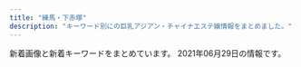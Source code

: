 ```yaml
---
title: "練馬・下赤塚"
description: "キーワード別にの巨乳アジアン・チャイナエステ嬢情報をまとめました。"
---
```


新着画像と新着キーワードをまとめています。
2021年06月29日の情報です。

<DmmAffiliateIns />
<KeywordTable
  shops={
    [
    {
        "keywords": {
            "E": 2,
            "85": 2,
            "C": 12,
            "87": 2
        },
        "station": "\u8981\u753a\u99c55\u756a\u51fa\u53e3",
        "url": "http://pakira-massage.work/",
        "img_links": [
            "http://pakira-massage.work/i/img/r2.jpg",
            "http://pakira-massage.work/img/st2.jpg",
            "http://pakira-massage.work/img/nos.jpg",
            "http://pakira-massage.work/i/img/r3.jpg",
            "http://pakira-massage.work/img/s2.jpg",
            "http://pakira-massage.work/img/sta23.jpg",
            "http://pakira-massage.work/i/img/r4.jpg",
            "http://pakira-massage.work/i/img/sta2.jpg",
            "http://pakira-massage.work/img/campian.jpg",
            "http://pakira-massage.work/img/botton.jpg",
            "http://pakira-massage.work/img/s23.jpg",
            "http://pakira-massage.work/img/sta1.jpg",
            "http://pakira-massage.work/img/st1.jpg",
            "http://pakira-massage.work/img/head.jpg",
            "http://pakira-massage.work/i/img/r1.jpg",
            "http://pakira-massage.work/i/img/sta1.jpg",
            "http://pakira-massage.work/i/img/r6.jpg",
            "http://pakira-massage.work/img/s1.jpg",
            "http://pakira-massage.work/i/img/r5.jpg",
            "http://pakira-massage.work/img/sta2.jpg",
            "http://pakira-massage.work/img/mobile-1.png",
            "http://pakira-massage.work/i/img/st1.jpg",
            "http://pakira-massage.work/img/st23.jpg",
            "http://pakira-massage.work/i/img/sta23.jpg"
        ],
        "name": "\u30d1\u30ad\u30e9"
    },
    {
        "img_links": [
            "http://www.relaxes.info/images/s1.png",
            "http://www.relaxes.info/images/ttl_staff.png",
            "http://www.relaxes.info/images/t2.png",
            "http://www.relaxes.info/up/uploads/20210625010322na.jpg",
            "http://www.relaxes.info/images/price.jpg",
            "http://www.relaxes.info/up/uploads/2017071800271212.jpg",
            "http://www.relaxes.info/images/t1.png",
            "http://www.relaxes.info/images/ttl_price.png",
            "http://www.relaxes.info/up/uploads/20180315212810me.jpg",
            "http://www.relaxes.info/images/ttl_qj.png",
            "http://www.relaxes.info/images/info.jpg",
            "http://www.relaxes.info/images/header_bg.png",
            "http://www.relaxes.info/images/rec.png"
        ],
        "station": "\u4e0a\u677f\u6a4b\u99c5\u5317\u53e3",
        "url": "http://www.relaxes.info/",
        "name": "\u8776",
        "keywords": {}
    },
    {
        "station": "\u4e2d\u6751\u6a4b\u99c5\u5357\u53e3",
        "img_links": [
            "http://www.es-yas.click/images/ac1.png",
            "http://www.es-yas.click/images/sirase.jpg",
            "http://www.es-yas.click/img/rina1.jpg",
            "http://www.es-yas.click/images/head.jpg",
            "http://www.es-yas.click/images/info.png",
            "http://www.es-yas.click/img/riri1.jpg",
            "http://www.es-yas.click/images/newface.png",
            "http://www.es-yas.click/images/mobile.jpg",
            "http://www.es-yas.click/images/staff_t.jpg",
            "http://www.es-yas.click/images/2.jpg",
            "http://www.es-yas.click/images/tel.jpg",
            "http://www.es-yas.click/images/sys2.png",
            "http://www.es-yas.click/images/interior_t.jpg",
            "http://www.es-yas.click/images/sys1.png",
            "http://www.es-yas.click/images/int1.png",
            "http://www.es-yas.click/images/4.jpg",
            "http://www.es-yas.click/img/sayuri1.jpg",
            "http://www.es-yas.click/images/3.jpg",
            "http://www.es-yas.click/images/int2.png",
            "http://www.es-yas.click/images/s1.png",
            "http://www.es-yas.click/images/news.jpg"
        ],
        "keywords": {},
        "name": "\u30b9\u30a6\u30a3\u30fc\u30c8",
        "url": "http://www.es-yas.click/"
    },
    {
        "img_links": [
            "http://siesta.ests.jp/photos/sites/39/2021/05/2021052911060320.jpg",
            "http://siesta.ests.jp/photos/sites/39/2021/05/2021052911060393.jpg",
            "http://siesta.ests.jp/images/mobile.jpg",
            "http://siesta.ests.jp/images/acc2.jpg",
            "http://siesta.ests.jp/photos/sites/39/2021/04/2021042011331872.jpg",
            "http://siesta.ests.jp/images/info.jpg",
            "http://siesta.ests.jp/images/s-staff.jpg",
            "http://siesta.ests.jp/images/acc1.jpg",
            "http://siesta.ests.jp/images/acc4.jpg",
            "http://siesta.ests.jp/images/s-recriut.jpg",
            "http://siesta.ests.jp/images/acc3.jpg",
            "http://siesta.ests.jp/photos/sites/39/2021/05/202105291106012.jpg",
            "http://siesta.ests.jp/photos/sites/39/2021/05/2021052911060142.jpg",
            "http://siesta.ests.jp/images/news.jpg",
            "http://siesta.ests.jp/images/pick.jpg",
            "http://siesta.ests.jp/images/top.png",
            "http://siesta.ests.jp/images/mobile1.jpg"
        ],
        "name": "\u30b7\u30a8\u30b9\u30bf",
        "url": "http://siesta.ests.jp/",
        "station": "\u5927\u6cc9\u5b66\u5712\u99c5\u5317\u53e3",
        "keywords": {
            "83": 12,
            "87": 6,
            "85": 6,
            "D": 24,
            "88": 6
        }
    },
    {
        "name": "\u3064\u307c\u307f",
        "url": "https://salasa.tokyo/",
        "station": "\u7df4\u99ac\u99c5\u897f\u53e3",
        "img_links": [
            "https://salasa.tokyo/wp-content/themes/este/img/1.jpg",
            "https://salasa.tokyo/wp-content/themes/este/img/top-img01b.png",
            "https://salasa.tokyo/wp-content/uploads/2021/06/786251salasa.jpg",
            "https://salasa.tokyo/wp-content/themes/este/img/top-img021.png",
            "https://salasa.tokyo/wp-content/uploads/2021/04/s187alasa.jpg",
            "https://salasa.tokyo/wp-content/themes/este/img/top-img05.png",
            "https://salasa.tokyo/wp-content/themes/este/img/4.jpg",
            "https://salasa.tokyo/wp-content/themes/este/img/2.jpg",
            "https://salasa.tokyo/wp-content/uploads/2021/06/78615salasa.jpg",
            "https://salasa.tokyo/wp-content/themes/este/img/top-img01.png",
            "https://salasa.tokyo/wp-content/themes/este/img/top-img02.png",
            "https://salasa.tokyo/wp-content/themes/este/img/3.jpg",
            "https://salasa.tokyo/wp-content/uploads/2020/04/3121salasa.jpg",
            "https://salasa.tokyo/wp-content/themes/este/img/top-img01a.png",
            "https://salasa.tokyo/wp-content/uploads/2020/02/11salasa.jpg",
            "https://salasa.tokyo/wp-content/themes/este/img/top-img04.png",
            "https://salasa.tokyo/wp-content/uploads/2020/02/41salasa.jpg",
            "https://salasa.tokyo/wp-content/uploads/2020/04/2311121salasa.jpg",
            "https://salasa.tokyo/wp-content/uploads/2020/02/1salasa.jpg",
            "https://salasa.tokyo/wp-content/themes/este/img/tel_footer.png",
            "https://salasa.tokyo/wp-content/themes/este/img/call.png",
            "https://salasa.tokyo/wp-content/uploads/2020/02/21salasa.jpg",
            "https://salasa.tokyo/wp-content/themes/este/img/tel_header.png",
            "https://salasa.tokyo/wp-content/uploads/2021/02/345salasa.jpg",
            "https://salasa.tokyo/wp-content/uploads/2020/02/32salasa.jpg",
            "https://salasa.tokyo/wp-content/uploads/2020/02/8776salasa.jpg"
        ],
        "keywords": {
            "G": 2,
            "D": 10,
            "C": 16,
            "E": 16
        }
    },
    {
        "name": "\u30de\u30fc\u30ac\u30ec\u30c3\u30c8",
        "keywords": {
            "86": 22,
            "D": 66,
            "85": 33,
            "88": 22,
            "E": 66,
            "87": 11
        },
        "station": "\u685c\u53f0\u99c5\u5317\u53e3",
        "img_links": [
            "http://margaret.ests.jp/images/info.jpg",
            "http://margaret.ests.jp/images/service3.jpg",
            "http://margaret.ests.jp/images/top.jpg",
            "http://margaret.ests.jp/images/service1.jpg",
            "http://margaret.ests.jp/images/s_pick.jpg",
            "http://margaret.ests.jp/photos/sites/29/2020/03/2020032709162529.jpg",
            "http://margaret.ests.jp/photos/sites/29/2020/04/202004081414540.jpg",
            "http://margaret.ests.jp/images/s_service.png",
            "http://margaret.ests.jp/photos/sites/29/2021/06/2021060811483867.jpg",
            "http://margaret.ests.jp/photos/sites/29/2021/06/2021060500274425.jpeg",
            "http://margaret.ests.jp/images/service2.jpg",
            "http://margaret.ests.jp/photos/sites/29/2021/01/2021011511194654.jpg",
            "http://margaret.ests.jp/photos/sites/29/2020/04/2020040205541033.jpg",
            "http://margaret.ests.jp/images/service4.jpg",
            "http://margaret.ests.jp/images/s_news.jpg",
            "http://margaret.ests.jp/photos/sites/29/2020/06/2020062814010219.jpeg",
            "http://margaret.ests.jp/photos/sites/29/2020/08/2020082222274080.jpeg",
            "http://margaret.ests.jp/images/mobile.jpg",
            "http://margaret.ests.jp/photos/sites/29/2020/04/2020041014190824.jpg",
            "http://margaret.ests.jp/images/s_staff.png",
            "http://margaret.ests.jp/photos/sites/29/2020/05/202005281752578.jpg",
            "http://margaret.ests.jp/photos/sites/29/2020/08/2020080615352994.jpeg",
            "http://margaret.ests.jp/photos/sites/29/2020/04/202004102157462.jpeg"
        ],
        "url": "http://margaret.ests.jp/"
    },
    {
        "station": "\u7df4\u99ac\u99c5",
        "img_links": [
            "http://pika.rankuens.com/css/nav/nav-005.jpg",
            "http://pika.rankuens.com/css/staff/staff07-a.jpg",
            "http://pika.rankuens.com/css/osusume01.jpg",
            "http://pika.rankuens.com/css/head01.jpg",
            "http://pika.rankuens.com/css/staff/staff04-a.jpg",
            "http://pika.rankuens.com/css/nav/nav-004.jpg",
            "http://pika.rankuens.com/css/staff/staff04.jpg",
            "http://pika.rankuens.com/css/nav/nav-002.jpg",
            "http://pika.rankuens.com/css/nav/nav-006.jpg",
            "http://pika.rankuens.com/css/staff/staff05-a.jpg",
            "http://pika.rankuens.com/css/staff/staff05.jpg",
            "http://pika.rankuens.com/css/staff/staff07.jpg",
            "http://pika.rankuens.com/css/top-left02.jpg",
            "http://pika.rankuens.com/css/staff/staff06.jpg",
            "http://pika.rankuens.com/css/nav/nav-003.jpg",
            "http://pika.rankuens.com/css/staff/staff06-a.jpg",
            "http://pika.rankuens.com/css/nav/nav-001.jpg"
        ],
        "url": "http://pika.rankuens.com/",
        "name": "\u30d4\u30ab\u30c1\u30e5\u30a6",
        "keywords": {
            "89": 1,
            "F": 3,
            "86": 1,
            "95": 2,
            "C": 1
        }
    },
    {
        "station": "\u7df4\u99ac\u99c5\u897f\u53e3",
        "keywords": {},
        "name": "\u5927\u5983",
        "url": "http://sh-dafei.work/",
        "img_links": [
            "http://sh-dafei.work/uploads/181206/1-1Q2061249563O.jpg",
            "http://sh-dafei.work/uploads/200117/1-20011G614144B.jpg",
            "http://sh-dafei.work/uploads/181206/1-1Q2061250494E.jpg",
            "http://sh-dafei.work/templets/default/pc/picture/end1.jpg",
            "http://sh-dafei.work/uploads/180227/1-1P22G40S5448.jpg",
            "http://sh-dafei.work/uploads/210219/1-210219105500300.jpg",
            "http://sh-dafei.work/uploads/181206/1-1Q2061253211D.jpg",
            "http://sh-dafei.work/uploads/190329/1-1Z329151011c7.jpg",
            "http://sh-dafei.work/uploads/171031/1-1G0311G505933.jpg",
            "http://sh-dafei.work/templets/default/pc/picture/s_news.png",
            "http://sh-dafei.work/templets/default/pc/picture/staffs.png",
            "http://sh-dafei.work/uploads/allimg/180612/1-1P612160305350.jpg",
            "http://sh-dafei.work/uploads/171031/1-1G0311G531445.jpg",
            "http://sh-dafei.work/templets/default/pc/picture/s_pick.png",
            "http://sh-dafei.work/uploads/171031/1-1G0311G344914.jpg",
            "http://sh-dafei.work/uploads/201002/1-201002144Z11V.jpg",
            "http://sh-dafei.work/uploads/181207/1-1Q20G35320X0.png",
            "http://sh-dafei.work/uploads/181207/1-1Q20G40K63R.jpg",
            "http://sh-dafei.work/uploads/181206/1-1Q206125154224.jpg",
            "http://sh-dafei.work/uploads/190809/1-1ZP9125I01S.jpg",
            "http://sh-dafei.work/templets/default/pc/picture/face.png",
            "http://sh-dafei.work/uploads/190301/1-1Z30116320A41.jpg",
            "http://sh-dafei.work/uploads/190130/1-1Z130162635508.jpg",
            "http://sh-dafei.work/uploads/201113/1-20111314213cQ.jpg",
            "http://sh-dafei.work/templets/default/pc/picture/s_staff.png",
            "http://sh-dafei.work/uploads/210326/1-210326140613257.jpg",
            "http://sh-dafei.work/uploads/190924/1-1Z924151334121.jpg",
            "http://sh-dafei.work/uploads/200612/1-200612154534W8.jpg",
            "http://sh-dafei.work/uploads/180612/1-1P6121601061c.jpg",
            "http://sh-dafei.work/uploads/180612/1-1P612160029349.jpg",
            "http://sh-dafei.work/uploads/171031/1-1G0311G556445.jpg",
            "http://sh-dafei.work/uploads/191115/1-191115132040J2.jpg",
            "http://sh-dafei.work/uploads/181214/1-1Q214154222511.jpg",
            "http://sh-dafei.work/uploads/171031/1-1G0311G4095M.jpg"
        ]
    },
    {
        "url": "http://www.smile.mensest.com/",
        "name": "Smile -\u30b9\u30de\u30a4\u30eb-",
        "station": "\u7df4\u99ac\u99c5\u897f\u53e3",
        "img_links": [
            "http://www.smile.mensest.com/files/004.jpg",
            "http://www.smile.mensest.com/img/btn_side_mobile.jpg",
            "http://www.smile.mensest.com/img/ttl_news.png",
            "http://www.smile.mensest.com/files/001.jpg",
            "http://www.smile.mensest.com/img/header02.png",
            "http://www.smile.mensest.com/files/005.jpg",
            "http://www.smile.mensest.com/img/goback.jpg",
            "http://www.smile.mensest.com/img/ttl_info.png",
            "http://www.smile.mensest.com/img/pickup.jpg",
            "http://www.smile.mensest.com/files/003.jpg",
            "http://www.smile.mensest.com/files/006.jpg",
            "http://www.smile.mensest.com/img/btn_blog.png",
            "http://www.smile.mensest.com/files/002.jpg"
        ],
        "keywords": {
            "87": 6,
            "C": 18,
            "88": 4,
            "D": 8,
            "85": 2
        }
    },
    {
        "keywords": {},
        "name": "AROMA PLAZA \u30a2\u30ed\u30de\u30d7\u30e9\u30b6",
        "img_links": [],
        "url": "http://aroma-p.info/",
        "station": "\u77f3\u795e\u4e95\u516c\u5712\u99c5\u5357\u53e3"
    },
    {
        "station": "\u7df4\u99ac\u99c5\u5317\u53e3",
        "url": "http://moonlove.est-u.com/",
        "name": "\u6708\u306e\u604b",
        "keywords": {
            "C": 7
        },
        "img_links": [
            "http://moonlove.est-u.com/images/s5.jpg",
            "http://moonlove.est-u.com/images/s6.jpg",
            "http://moonlove.est-u.com/images/s4.jpg",
            "http://moonlove.est-u.com/staff/nami.jpg",
            "http://moonlove.est-u.com/images/index_02.jpg",
            "http://moonlove.est-u.com/staff/ayumi.jpg",
            "http://moonlove.est-u.com/images/s1.jpg",
            "http://moonlove.est-u.com/images/index_14.jpg",
            "http://moonlove.est-u.com/images/index_08.jpg",
            "http://moonlove.est-u.com/images/index_15.jpg",
            "http://moonlove.est-u.com/images/index_13.jpg",
            "http://moonlove.est-u.com/images/index_19.jpg",
            "http://moonlove.est-u.com/images/staff_09.jpg",
            "http://moonlove.est-u.com/staff/kaori.jpg",
            "http://moonlove.est-u.com/images/index_05.jpg",
            "http://moonlove.est-u.com/images/index_12.jpg",
            "http://moonlove.est-u.com/images/index2_06.jpg",
            "http://moonlove.est-u.com/images/icon_000.jpg",
            "http://moonlove.est-u.com/staff/miki.jpg",
            "http://moonlove.est-u.com/images/index_16.jpg",
            "http://moonlove.est-u.com/images/index1_06.jpg",
            "http://moonlove.est-u.com/staff/sakura.jpg",
            "http://moonlove.est-u.com/images/index_17.jpg",
            "http://moonlove.est-u.com/images/index_04.jpg",
            "http://moonlove.est-u.com/staff/hitomi.jpg",
            "http://moonlove.est-u.com/images/index_07.jpg",
            "http://moonlove.est-u.com/images/index_10.jpg",
            "http://moonlove.est-u.com/images/index3_06.jpg",
            "http://moonlove.est-u.com/images/s8.jpg",
            "http://moonlove.est-u.com/images/s3.jpg"
        ]
    },
    {
        "url": "http://c-ikoi.work/",
        "station": "\u5927\u5c71\u99c5\u5357\u53e3",
        "img_links": [
            "http://c-ikoi.work/images/sys1.jpg",
            "http://c-ikoi.work/images/int1.png",
            "http://c-ikoi.work/images/1.jpg",
            "http://c-ikoi.work/images/int3.png",
            "http://c-ikoi.work/images/news.jpg",
            "http://c-ikoi.work/images/sys2.jpg",
            "http://c-ikoi.work/images/rec2.png",
            "http://c-ikoi.work/img/rina1.jpg",
            "http://c-ikoi.work/images/4.jpg",
            "http://c-ikoi.work/img/aoi1.jpg",
            "http://c-ikoi.work/img/yuki1.jpg",
            "http://c-ikoi.work/images/2.jpg",
            "http://c-ikoi.work/images/head.jpg",
            "http://c-ikoi.work/images/int2.png",
            "http://c-ikoi.work/images/concept.jpg",
            "http://c-ikoi.work/images/sys3.png",
            "http://c-ikoi.work/img/moe1.jpg",
            "http://c-ikoi.work/images/interior_t.jpg",
            "http://c-ikoi.work/images/3.jpg",
            "http://c-ikoi.work/images/staff_t.jpg",
            "http://c-ikoi.work/images/rec1.png",
            "http://c-ikoi.work/images/mobile.jpg",
            "http://c-ikoi.work/images/tel.jpg",
            "http://c-ikoi.work/images/line.png"
        ],
        "keywords": {},
        "name": "\u61a9"
    },
    {
        "name": "\u30dd\u30f3\u30d5\u30fc",
        "url": "http://ponfu-massage.work/",
        "keywords": {
            "89": 1,
            "87": 5,
            "86": 1,
            "88": 4,
            "85": 2,
            "84": 1,
            "F": 2,
            "C": 22,
            "E": 2,
            "D": 9
        },
        "img_links": [
            "http://ponfu-massage.work/img/botton.jpg",
            "http://ponfu-massage.work/i/img/r1.jpg",
            "http://ponfu-massage.work/i/img/sta38.jpg",
            "http://ponfu-massage.work/img/acc3.jpg",
            "http://ponfu-massage.work/i/img/sta28.jpg",
            "http://ponfu-massage.work/img/st45.jpg",
            "http://ponfu-massage.work/img/sta44.jpg",
            "http://ponfu-massage.work/img/st42.jpg",
            "http://ponfu-massage.work/img/acc8.jpg",
            "http://ponfu-massage.work/img/sta41.jpg",
            "http://ponfu-massage.work/img/s42.jpg",
            "http://ponfu-massage.work/img/st30.jpg",
            "http://ponfu-massage.work/img/s45.jpg",
            "http://ponfu-massage.work/img/campian.jpg",
            "http://ponfu-massage.work/img/sta46.jpg",
            "http://ponfu-massage.work/img/st43.jpg",
            "http://ponfu-massage.work/img/s38.jpg",
            "http://ponfu-massage.work/img/s46.jpg",
            "http://ponfu-massage.work/img/sta45.jpg",
            "http://ponfu-massage.work/img/sta39.jpg",
            "http://ponfu-massage.work/img/sta43.jpg",
            "http://ponfu-massage.work/img/sta35.jpg",
            "http://ponfu-massage.work/i/img/r4.jpg",
            "http://ponfu-massage.work/i/img/r2.jpg",
            "http://ponfu-massage.work/img/acc7.jpg",
            "http://ponfu-massage.work/i/img/sta45.jpg",
            "http://ponfu-massage.work/i/img/sta41.jpg",
            "http://ponfu-massage.work/i/img/sta42.jpg",
            "http://ponfu-massage.work/img/acc6.jpg",
            "http://ponfu-massage.work/i/img/sta39.jpg",
            "http://ponfu-massage.work/i/img/sta46.jpg",
            "http://ponfu-massage.work/img/st38.jpg",
            "http://ponfu-massage.work/img/s47.jpg",
            "http://ponfu-massage.work/img/acc10.jpg",
            "http://ponfu-massage.work/img/s43.jpg",
            "http://ponfu-massage.work/img/sta38.jpg",
            "http://ponfu-massage.work/img/st28.jpg",
            "http://ponfu-massage.work/i/img/sta24.jpg",
            "http://ponfu-massage.work/img/sta42.jpg",
            "http://ponfu-massage.work/img/sta28.jpg",
            "http://ponfu-massage.work/i/img/r3.jpg",
            "http://ponfu-massage.work/img/s44.jpg",
            "http://ponfu-massage.work/i/img/sta30.jpg",
            "http://ponfu-massage.work/img/s41.jpg",
            "http://ponfu-massage.work/img/st39.jpg",
            "http://ponfu-massage.work/img/acc5.jpg",
            "http://ponfu-massage.work/img/st41.jpg",
            "http://ponfu-massage.work/img/acc2.jpg",
            "http://ponfu-massage.work/img/sta30.jpg",
            "http://ponfu-massage.work/img/s30.jpg",
            "http://ponfu-massage.work/i/img/sta43.jpg",
            "http://ponfu-massage.work/img/acc9.jpg",
            "http://ponfu-massage.work/img/st18.jpg",
            "http://ponfu-massage.work/i/img/sta47.jpg",
            "http://ponfu-massage.work/img/acc1.jpg",
            "http://ponfu-massage.work/img/s39.jpg",
            "http://ponfu-massage.work/img/acc4.jpg",
            "http://ponfu-massage.work/i/img/st45.jpg",
            "http://ponfu-massage.work/img/st46.jpg",
            "http://ponfu-massage.work/i/img/sta44.jpg",
            "http://ponfu-massage.work/img/st35.jpg",
            "http://ponfu-massage.work/img/st44.jpg",
            "http://ponfu-massage.work/img/st47.jpg",
            "http://ponfu-massage.work/img/sta47.jpg"
        ],
        "station": "\u7df4\u99ac\u99c5\u897f\u53e3"
    },
    {
        "img_links": [
            "http://nymphe-est.biz/images/m5.png",
            "http://nymphe-est.biz/images/tit4.jpg",
            "http://nymphe-est.biz/images/cg01.jpg",
            "http://nymphe-est.biz/images/fla.jpg",
            "http://nymphe-est.biz/images/m6.png",
            "http://nymphe-est.biz/images/cg05.jpg",
            "http://nymphe-est.biz/images/m1.png",
            "http://nymphe-est.biz/images/m2.png",
            "http://nymphe-est.biz/images/bur.jpg",
            "http://nymphe-est.biz/images/tit3.jpg",
            "http://nymphe-est.biz/images/stat.jpg",
            "http://nymphe-est.biz/images/stal.jpg",
            "http://nymphe-est.biz/images/spt.png",
            "http://nymphe-est.biz/images/m3.png",
            "http://nymphe-est.biz/images/tit6.jpg",
            "http://nymphe-est.biz/images/bul.jpg",
            "http://nymphe-est.biz/images/tit5.jpg",
            "http://nymphe-est.biz/images/tm.jpg",
            "http://nymphe-est.biz/images/no.png",
            "http://nymphe-est.biz/images/tit2.jpg",
            "http://nymphe-est.biz/images/top.png",
            "http://nymphe-est.biz/images/accl.jpg",
            "http://nymphe-est.biz/images/cg03.jpg",
            "http://nymphe-est.biz/images/cg02.jpg",
            "http://nymphe-est.biz/images/m4.png"
        ],
        "station": "\u6771\u6b66\u7df4\u99ac\u99c5\u5317\u53e3",
        "keywords": {
            "E": 1,
            "D": 3
        },
        "url": "http://nymphe-est.biz/",
        "name": "\u59eb\u306e\u3086\u3073\u3055\u304d"
    },
    {
        "img_links": [],
        "url": "http://evergrace.tyo.cm/",
        "name": "\u30b8\u30e3\u30b9\u30df\u30f3",
        "keywords": {},
        "station": "\u6210\u5897\u99c5"
    },
    {
        "keywords": {
            "C": 13
        },
        "img_links": [
            "http://www.e-rakuraku.info/images/huiyuan.png",
            "http://www.e-rakuraku.info/images/g4.jpg",
            "http://www.e-rakuraku.info/images/mobile.png",
            "http://www.e-rakuraku.info/images/g2.jpg",
            "http://www.e-rakuraku.info/images/tite-gallery.png",
            "http://www.e-rakuraku.info/images/s2.png",
            "http://www.e-rakuraku.info/images/g1.jpg",
            "http://www.e-rakuraku.info/images/tel.png",
            "http://www.e-rakuraku.info/images/newfacet.png",
            "http://www.e-rakuraku.info/images/g3.jpg",
            "http://www.e-rakuraku.info/images/nei_03.jpg",
            "http://www.e-rakuraku.info/images/g0.jpg",
            "http://www.e-rakuraku.info/images/s1.png",
            "http://www.e-rakuraku.info/images/newt.png",
            "http://www.e-rakuraku.info/images/top.jpg",
            "http://www.e-rakuraku.info/images/tite-staff.png",
            "http://www.e-rakuraku.info/images/g5.jpg",
            "http://www.e-rakuraku.info/images/sr.png"
        ],
        "url": "http://www.e-rakuraku.info/",
        "station": "\u4e2d\u6751\u6a4b\u99c5",
        "name": "\u697d\u697d"
    },
    {
        "keywords": {
            "81": 1,
            "80": 1,
            "86": 1,
            "G": 1,
            "93": 1,
            "C": 4,
            "83": 2,
            "F": 4,
            "95": 1,
            "88": 2,
            "84": 1,
            "E": 1,
            "91": 3,
            "D": 2
        },
        "img_links": [
            "http://lachesis.este88.com/gals/miku1.jpg",
            "https://lachesis.este88.com/images/bg_header3.jpg",
            "http://lachesis.este88.com/images/bg_header.jpg",
            "http://lachesis.este88.com/gals/rinnka4.jpg",
            "http://lachesis.este88.com/gals/tumugi3.jpg",
            "http://momipara.jp/img/link/momi234.jpg",
            "https://lachesis.este88.com/gals/narumi1.jpg",
            "http://lachesis.este88.com/gals/itika2.jpg",
            "http://lachesis.este88.com/gals/ruka2.jpg",
            "http://lachesis.este88.com/gals/narumi4.jpg",
            "http://lachesis.este88.com/images/info5.jpg",
            "http://lachesis.este88.com/gals/tumugi2.jpg",
            "http://lachesis.este88.com/gals/aoi2.jpg",
            "https://lachesis.este88.com/gals/nozomi1.jpg",
            "http://lachesis.este88.com/gals/itika3.jpg",
            "https://lachesis.este88.com/gals/maria1.jpg",
            "http://lachesis.este88.com/gals/rinnka1.jpg",
            "https://lachesis.este88.com/images/bg_header.jpg",
            "https://lachesis.este88.com/gals/tumugi1.jpg",
            "http://lachesis.este88.com/gals/ruka4.jpg",
            "https://lachesis.este88.com/gals/mao1.jpg",
            "https://lachesis.este88.com/gals/miho1.jpg",
            "http://lachesis.este88.com/gals/yuno2.jpg",
            "http://lachesis.este88.com/gals/nozomi2.jpg",
            "http://lachesis.este88.com/images/line.jpg",
            "https://lachesis.este88.com/images/sysh3bar.png",
            "http://lachesis.este88.com/gals/aoi3.jpg",
            "http://lachesis.este88.com/gals/ruka1.jpg",
            "https://lachesis.este88.com/gals/rinnka1.jpg",
            "http://lachesis.este88.com/gals/maria1.jpg",
            "http://lachesis.este88.com/images/sysh3bar.png",
            "https://lachesis.este88.com/gals/yuno1.jpg",
            "http://lachesis.este88.com/gals/miku3.jpg",
            "http://lachesis.este88.com/gals/aoi1.jpg",
            "http://lachesis.este88.com/gals/miho3.jpg",
            "https://lachesis.este88.com/gals/miku1.jpg",
            "http://lachesis.este88.com/gals/nozomi3.jpg",
            "http://lachesis.este88.com/gals/miho1.jpg",
            "http://lachesis.este88.com/gals/miho2.jpg",
            "https://lachesis.este88.com/gals/ruka1.jpg",
            "http://lachesis.este88.com/gals/nozomi4.jpg",
            "http://lachesis.este88.com/images/bg_header3.jpg",
            "http://lachesis.este88.com/gals/narumi2.jpg",
            "http://lachesis.este88.com/gals/nozomi1.jpg",
            "http://lachesis.este88.com/gals/ruka3.jpg",
            "http://lachesis.este88.com/gals/tumugi1.jpg",
            "https://lachesis.este88.com/gals/itika1.jpg",
            "http://lachesis.este88.com/gals/itika1.jpg",
            "http://lachesis.este88.com/gals/mao1.jpg",
            "http://lachesis.este88.com/gals/minami2.jpg",
            "https://lachesis.este88.com/gals/minami1.jpg",
            "http://lachesis.este88.com/gals/yuno1.jpg",
            "https://lachesis.este88.com/images/line.jpg",
            "http://lachesis.este88.com/gals/yuno3.jpg",
            "http://lachesis.este88.com/gals/narumi1.jpg",
            "http://lachesis.este88.com/gals/minami1.jpg",
            "http://lachesis.este88.com/gals/miku2.jpg",
            "http://lachesis.este88.com/gals/rinnka2.jpg",
            "http://lachesis.este88.com/gals/narumi3.jpg",
            "https://lachesis.este88.com/gals/aoi1.jpg",
            "https://lachesis.este88.com/images/info5.jpg",
            "http://lachesis.este88.com/gals/mao2.jpg",
            "http://lachesis.este88.com/gals/rinnka3.jpg"
        ],
        "name": "\u30e9\u30b1\u30b7\u30b9\u5927\u6cc9\u5b66\u5712",
        "url": "http://lachesis.este88.com/",
        "station": "\u5927\u6cc9\u5b66\u5712\u99c5"
    },
    {
        "station": "\u7df4\u99ac\u99c5\u897f\u53e3",
        "img_links": [
            "http://www.seoul.esjp.info/files/007.jpg",
            "http://www.seoul.esjp.info/img/foot.png",
            "http://www.seoul.esjp.info/files/008.jpg",
            "http://www.seoul.esjp.info/img/main-top01.png",
            "http://www.seoul.esjp.info/files/012.jpg",
            "http://www.seoul.esjp.info/img/main-top03.png",
            "http://www.seoul.esjp.info/img/head.png",
            "http://www.seoul.esjp.info/files/003.jpg",
            "http://www.seoul.esjp.info/files/010.jpg",
            "http://www.seoul.esjp.info/img/nav-003.png",
            "http://www.seoul.esjp.info/img/nav-004.png",
            "http://www.seoul.esjp.info/img/nav-005.png",
            "http://www.seoul.esjp.info/img/change-005.png",
            "http://www.seoul.esjp.info/img/change-004.png",
            "http://www.seoul.esjp.info/files/001.jpg",
            "http://www.seoul.esjp.info/img/change-001.png",
            "http://www.seoul.esjp.info/img/change-006.png",
            "http://www.seoul.esjp.info/files/004.jpg",
            "http://www.seoul.esjp.info/files/005.jpg",
            "http://www.seoul.esjp.info/files/011.jpg",
            "http://www.seoul.esjp.info/img/nav-006.png",
            "http://www.seoul.esjp.info/img/nav-001.png",
            "http://www.seoul.esjp.info/img/nav-002.png",
            "http://www.seoul.esjp.info/files/006.jpg",
            "http://www.seoul.esjp.info/img/recuit.png",
            "http://www.seoul.esjp.info/img/change-002.png",
            "http://www.seoul.esjp.info/files/013.jpg",
            "http://www.seoul.esjp.info/img/change-003.png",
            "http://www.seoul.esjp.info/files/015.jpg"
        ],
        "url": "http://www.seoul.esjp.info/",
        "keywords": {
            "87": 1,
            "D": 4,
            "86": 3
        },
        "name": "\u7652\u3057\u306e\u90e8\u5c4b"
    },
    {
        "keywords": {
            "90": 4,
            "92": 1,
            "89": 1,
            "88": 2
        },
        "url": "http://ginzaangel.esnavi.work/",
        "name": "\u7df4\u99ac\u306e\u5929\u4f7f",
        "img_links": [
            "http://ginzaangel.esnavi.work/2/uploadimg/1623486374.jpeg",
            "http://ginzaangel.esnavi.work/staff_t.jpg",
            "http://ginzaangel.esnavi.work/head.jpg",
            "http://ginzaangel.esnavi.work/s1.png",
            "http://ginzaangel.esnavi.work/2/uploadimg/1619341553.jpeg",
            "http://ginzaangel.esnavi.work/2/uploadimg/1615989033.jpeg",
            "http://ginzaangel.esnavi.work/2/uploadimg/1622437565.jpeg",
            "http://ginzaangel.esnavi.work/2/uploadimg/1601829474.jpeg",
            "http://ginzaangel.esnavi.work/news.jpg",
            "http://ginzaangel.esnavi.work/2/uploadimg/1615988934.jpeg",
            "http://ginzaangel.esnavi.work/int1.png",
            "http://ginzaangel.esnavi.work/2/uploadimg/1615988408.jpeg",
            "http://ginzaangel.esnavi.work/sys1.jpg",
            "http://ginzaangel.esnavi.work/2/uploadimg/1615989115.jpeg",
            "http://ginzaangel.esnavi.work/sys2.jpg"
        ],
        "station": "\u7df4\u99ac\u99c5\u897f\u53e3"
    },
    {
        "keywords": {},
        "url": "http://rose.este.work/",
        "img_links": [
            "http://rose.este.work/resize_250.png",
            "http://rose.este.work/totop.png",
            "http://rose.este.work/r4.jpg",
            "http://rose.este.work/index-24.htm.jpg",
            "http://rose.este.work/r5.jpg",
            "http://rose.este.work/unnamed.png",
            "http://rose.este.work/r1.jpg",
            "http://rose.este.work/index-1.htm.jpg",
            "http://rose.este.work/resize_1500-450.jpg",
            "http://rose.este.work/re.jpg",
            "http://rose.este.work/index-25.htm.jpg",
            "http://rose.este.work/r3.jpg",
            "http://rose.este.work/sys1.png",
            "http://rose.este.work/index-26.htm.jpg"
        ],
        "station": "\u6c5f\u53e4\u7530\u99c5\u5357\u53e3",
        "name": "\u512a\u30fb\u7f8e"
    },
    {
        "img_links": [],
        "url": "http://anzu.abnavi.info/",
        "station": "\u6210\u5897\u99c5",
        "name": "\u59eb",
        "keywords": {}
    },
    {
        "img_links": [
            "http://oasis.akasuri.xyz/images/bar-staff.png",
            "http://oasis.akasuri.xyz/images/c-top.png",
            "http://oasis.akasuri.xyz/images/fotter.png",
            "http://oasis.akasuri.xyz/images/c-photo.png",
            "http://oasis.akasuri.xyz/staff/s2.jpg",
            "http://oasis.akasuri.xyz/staff/s3.jpg",
            "http://oasis.akasuri.xyz/images/c-staff.png",
            "http://oasis.akasuri.xyz/staff/s1.jpg",
            "http://oasis.akasuri.xyz/images/b-tel.png",
            "http://oasis.akasuri.xyz/images/bar-photo.png"
        ],
        "url": "http://oasis.akasuri.xyz/",
        "station": "\u6210\u5897\u99c5\u5357\u53e3",
        "keywords": {},
        "name": "\u30aa\u30a2\u30b7\u30b9"
    },
    {
        "img_links": [
            "http://binrou.net/i/img/sta109.jpg",
            "http://binrou.net/img/sta114.jpg",
            "http://binrou.net/i/img/st118.jpg",
            "http://binrou.net/img/s111.jpg",
            "http://binrou.net/img/st119.jpg",
            "http://binrou.net/i/img/sta105.jpg",
            "http://binrou.net/i/img/sta88.jpg",
            "http://binrou.net/i/img/sta89.jpg",
            "http://binrou.net/img/st111.jpg",
            "http://binrou.net/img/st116.jpg",
            "http://binrou.net/i/img/sta98.jpg",
            "http://binrou.net/i/img/r4.jpg",
            "http://binrou.net/img/st109.jpg",
            "http://binrou.net/img/st118.jpg",
            "http://binrou.net/img/st117.jpg",
            "http://binrou.net/img/s117.jpg",
            "http://binrou.net/img/pickup20.jpg",
            "http://binrou.net/img/s115.jpg",
            "http://binrou.net/i/img/sta118.jpg",
            "http://binrou.net/img/sta119.jpg",
            "http://binrou.net/i/img/sta114.jpg",
            "http://binrou.net/img/st112.jpg",
            "http://binrou.net/img/botton.jpg",
            "http://binrou.net/i/img/sta111.jpg",
            "http://binrou.net/i/img/r1.jpg",
            "http://binrou.net/img/sta111.jpg",
            "http://binrou.net/img/sta117.jpg",
            "http://binrou.net/i/img/sta80.jpg",
            "http://binrou.net/i/img/sta100.jpg",
            "http://binrou.net/img/s114.jpg",
            "http://binrou.net/img/s116.jpg",
            "http://binrou.net/img/s118.jpg",
            "http://binrou.net/img/mo.png",
            "http://binrou.net/img/s119.jpg",
            "http://binrou.net/img/s112.jpg",
            "http://binrou.net/img/fla.jpg",
            "http://binrou.net/i/img/sta119.jpg",
            "http://binrou.net/img/acc.jpg",
            "http://binrou.net/i/img/sta116.jpg",
            "http://binrou.net/i/img/sta108.jpg",
            "http://binrou.net/img/st114.jpg",
            "http://binrou.net/img/sta118.jpg",
            "http://binrou.net/img/sta109.jpg",
            "http://binrou.net/img/sta115.jpg",
            "http://binrou.net/img/sta112.jpg",
            "http://binrou.net/i/img/acc.jpg",
            "http://binrou.net/i/img/sta94.jpg",
            "http://binrou.net/i/img/sta104.jpg",
            "http://binrou.net/i/img/sta115.jpg",
            "http://binrou.net/i/img/sta97.jpg",
            "http://binrou.net/i/img/sta92.jpg",
            "http://binrou.net/i/img/r3.jpg",
            "http://binrou.net/i/img/sta117.jpg",
            "http://binrou.net/i/img/r2.jpg",
            "http://binrou.net/img/sta116.jpg",
            "http://binrou.net/i/img/sta112.jpg",
            "http://binrou.net/img/st115.jpg"
        ],
        "url": "http://binrou.net/",
        "name": "\u30ad\u30e9\u30ad\u30e9",
        "station": "\u7df4\u99ac\u99c5\u897f\u53e3",
        "keywords": {
            "C": 17,
            "86": 4,
            "D": 2,
            "88": 1,
            "E": 6,
            "F": 1,
            "89": 1,
            "87": 4
        }
    },
    {
        "url": "http://es-nerima.biz/",
        "keywords": {},
        "name": "\u3046\u3089\u3089",
        "img_links": [
            "http://es-nerima.biz/wp-content/themes/template-salon2/images/gallery4.jpg",
            "http://es-nerima.biz/wp-content/uploads/2016/10/gallery6.jpg",
            "http://es-nerima.biz/wp-content/uploads/2016/10/gallery8-600x600.jpg",
            "http://es-nerima.biz/wp-content/uploads/2016/10/g3.jpg",
            "http://es-nerima.biz/wp-content/themes/template-salon2/images/pickup-ttl.png",
            "http://es-nerima.biz/wp-content/themes/template-salon2/images/gallery-ttl.png",
            "http://es-nerima.biz/wp-content/uploads/2016/10/gallery7.jpg",
            "http://es-nerima.biz/wp-content/uploads/2016/10/gallery2.jpg",
            "http://es-nerima.biz/wp-content/uploads/2016/10/g1.jpg",
            "http://es-nerima.biz/wp-content/uploads/2016/10/eri-250x330.jpg",
            "http://es-nerima.biz/wp-content/themes/template-salon2/images/newface-ttl.png",
            "http://es-nerima.biz/wp-content/themes/template-salon2/images/pickup-frame.png",
            "http://es-nerima.biz/wp-content/themes/template-salon2/images/gallery1.jpg",
            "http://es-nerima.biz/wp-content/uploads/2016/10/g5-250x330.jpg",
            "http://es-nerima.biz/wp-content/uploads/2016/10/girl-1-250x330.jpg",
            "http://es-nerima.biz/wp-content/uploads/2016/10/eri.jpg",
            "http://es-nerima.biz/wp-content/uploads/2016/10/gallery8.jpg",
            "http://es-nerima.biz/wp-content/uploads/2016/10/g1-250x330.jpg",
            "http://cdn.dino-es.com/images/logo/88x31DinoEs.png",
            "http://es-nerima.biz/wp-content/uploads/2016/10/g6.jpg",
            "http://es-nerima.biz/wp-content/themes/template-salon2/images/slider1.jpg",
            "http://es-nerima.biz/wp-content/uploads/2016/10/g4-250x330.jpg",
            "http://es-nerima.biz/wp-content/themes/template-salon2/images/tel.png",
            "http://es-nerima.biz/wp-content/themes/template-salon2/images/massage-de_88_31.jpg",
            "http://es-nerima.biz/wp-content/uploads/2016/10/gallery5.jpg",
            "http://es-nerima.biz/wp-content/uploads/2016/10/gallery1.jpg",
            "http://es-nerima.biz/wp-content/uploads/2016/10/gallery3.jpg",
            "http://es-nerima.biz/wp-content/uploads/2016/10/mika-250x330.jpg",
            "http://es-nerima.biz/wp-content/uploads/2016/10/g5.jpg",
            "http://es-nerima.biz/wp-content/uploads/2016/10/girl-1.jpg",
            "http://es-nerima.biz/wp-content/themes/template-salon2/images/gallery2.jpg",
            "http://es-nerima.biz/wp-content/themes/template-salon2/images/camp-bnr.jpg",
            "http://es-nerima.biz/wp-content/themes/template-salon2/images/news-ttl.png",
            "http://es-nerima.biz/wp-content/themes/template-salon2/images/magazine.jpg",
            "http://es-nerima.biz/wp-content/uploads/2016/10/camp-bnr.jpg",
            "http://es-nerima.biz/wp-content/uploads/2016/10/g6-250x330.jpg",
            "http://es-nerima.biz/wp-content/uploads/2016/10/mika.jpg",
            "http://es-nerima.biz/wp-content/themes/template-salon2/images/gallery3.jpg",
            "http://es-nerima.biz/wp-content/uploads/2016/10/g3-250x330.jpg"
        ],
        "station": "\u7df4\u99ac\u99c5\u5317\u53e3"
    },
    {
        "url": "http://www.nerima-rose.com/",
        "keywords": {
            "C": 8
        },
        "img_links": [
            "http://www.nerima-rose.com/images/nav/nav-rec.jpg",
            "http://www.nerima-rose.com/images/nav/nav-acc.jpg",
            "http://www.nerima-rose.com/images/staff/18/misaki.jpg",
            "http://www.nerima-rose.com/images/aroma/r3.jpg",
            "http://www.nerima-rose.com/images/shop/3/sh1.jpg",
            "http://www.nerima-rose.com/images/shop/11.jpg",
            "http://www.nerima-rose.com/images/aroma/r2.jpg",
            "http://www.nerima-rose.com/images/staff/18/minami.png",
            "http://www.nerima-rose.com/images/sys3.jpg",
            "http://www.nerima-rose.com/images/index-rosa_04.jpg",
            "http://www.nerima-rose.com/images/staff/18/hina.jpg",
            "http://www.nerima-rose.com/images/staff/17/riri.jpg",
            "http://www.nerima-rose.com/images/rosa-sys_04.jpg",
            "http://www.nerima-rose.com/cgi-bin/topics/img/16-1.jpg",
            "http://www.nerima-rose.com/images/shop/h1.jpg",
            "http://www.nerima-rose.com/images/aroma/r1.jpg",
            "http://www.nerima-rose.com/images/shop/4/s1.jpg",
            "http://www.nerima-rose.com/images/index-rosa_02.jpg",
            "http://www.nerima-rose.com/images/staff/17/2/ena.jpg",
            "http://www.nerima-rose.com/images/images/sys2018_03.jpg",
            "http://www.nerima-rose.com/images/rosa-pindao_09.jpg",
            "http://www.nerima-rose.com/images/staff/18/ayumi.jpg",
            "http://www.nerima-rose.com/images/rosa-pindao_07.jpg",
            "http://www.nerima-rose.com/images/staff/16/kaori2.jpg",
            "http://www.nerima-rose.com/images/rosa-sys_09a.jpg",
            "http://www.nerima-rose.com/images/index-rosa_09.jpg",
            "http://www.nerima-rose.com/images/images/sys2018_06.jpg",
            "http://www.nerima-rose.com/images/staff/16/aya2.jpg"
        ],
        "name": "ROSE",
        "station": "\u7df4\u99ac\u99c5\u5357\u53e3"
    },
    {
        "name": "\u6e29\u30fb\u306c\u304f\u3082\u308a",
        "url": "http://tenpo2.iest.info/",
        "img_links": [],
        "station": "\u4e0a\u677f\u6a4b\u99c5\u5317\u53e3",
        "keywords": {}
    },
    {
        "name": "\u7d05\u6708",
        "keywords": {},
        "station": "\u4e0b\u8d64\u585a\u99c5\u5317\u53e3",
        "url": "http://www.es-kou.link/",
        "img_links": [
            "http://www.es-kou.link/images/b1.jpg",
            "http://www.es-kou.link/img/satomi1.jpg",
            "http://www.es-kou.link/images/s1.png",
            "http://www.es-kou.link/img/mimi1.jpg",
            "http://www.es-kou.link/images/1.jpg",
            "http://www.es-kou.link/images/interior_t.jpg",
            "http://www.es-kou.link/images/sys1.jpg",
            "http://www.es-kou.link/images/int1.png",
            "http://www.es-kou.link/images/head.jpg",
            "http://www.es-kou.link/images/staff_t.jpg",
            "http://www.es-kou.link/images/mobile.jpg",
            "http://www.es-kou.link/images/info.png",
            "http://www.es-kou.link/images/news.jpg",
            "http://www.es-kou.link/images/2.jpg",
            "http://www.es-kou.link/images/int2.png",
            "http://www.es-kou.link/images/b2.jpg",
            "http://www.es-kou.link/images/sys3.png",
            "http://www.es-kou.link/img/nana1.jpg",
            "http://www.es-kou.link/images/sys2.jpg",
            "http://www.es-kou.link/images/3.jpg"
        ]
    },
    {
        "station": "\u4e0b\u8d64\u585a\u99c5\u5317\u53e3",
        "url": "http://c-sakura.work/",
        "name": "\u9577\u4e45*\u3061\u3087\u3046\u304d\u3085\u3046",
        "img_links": [
            "http://c-sakura.work/images/sys1.png",
            "http://c-sakura.work/images/news.png",
            "http://c-sakura.work/images/mobile.jpg",
            "http://c-sakura.work/images/3.jpg",
            "http://c-sakura.work/images/interior_t.jpg",
            "http://c-sakura.work/images/info.png",
            "http://c-sakura.work/img/yuri1.jpg",
            "http://c-sakura.work/images/head.jpg",
            "http://c-sakura.work/images/2.jpg",
            "http://c-sakura.work/images/1.jpg",
            "http://c-sakura.work/images/int1.png",
            "http://c-sakura.work/images/int2.png",
            "http://c-sakura.work/images/staff_t.jpg",
            "http://c-sakura.work/img/ami1.jpg",
            "http://c-sakura.work/img/yuyu1.jpg",
            "http://c-sakura.work/images/tel.jpg",
            "http://c-sakura.work/images/sisu.png"
        ],
        "keywords": {}
    },
    {
        "img_links": [
            "http://himawari.est-u.com/staff/yumi.jpg",
            "http://himawari.est-u.com/staff/maki.jpg",
            "http://himawari.est-u.com/staff/nami.jpg",
            "http://himawari.est-u.com/images/index_08.jpg",
            "http://himawari.est-u.com/images/a2.jpg",
            "http://himawari.est-u.com/images/a1.jpg",
            "http://himawari.est-u.com/staff/yuki.jpg",
            "http://himawari.est-u.com/staff/asuka.jpg",
            "http://himawari.est-u.com/staff/emi.jpg",
            "http://himawari.est-u.com/images/index_02.jpg",
            "http://himawari.est-u.com/images/index_10.jpg",
            "http://himawari.est-u.com/staff/izumi.jpg",
            "http://himawari.est-u.com/staff/sakura.jpg",
            "http://himawari.est-u.com/images/down.jpg",
            "http://himawari.est-u.com/images/index_04.jpg",
            "http://himawari.est-u.com/staff/umi.jpg",
            "http://himawari.est-u.com/staff/risa.jpg",
            "http://himawari.est-u.com/images/index2_08.jpg",
            "http://himawari.est-u.com/images/therpist.jpg"
        ],
        "station": "\u7df4\u99ac\u99c5\u5357\u53e3",
        "name": "\u3072\u307e\u308f\u308a",
        "url": "http://himawari.est-u.com/",
        "keywords": {
            "C": 7
        }
    }
]
}
/>
<DmmAffiliateScript />
